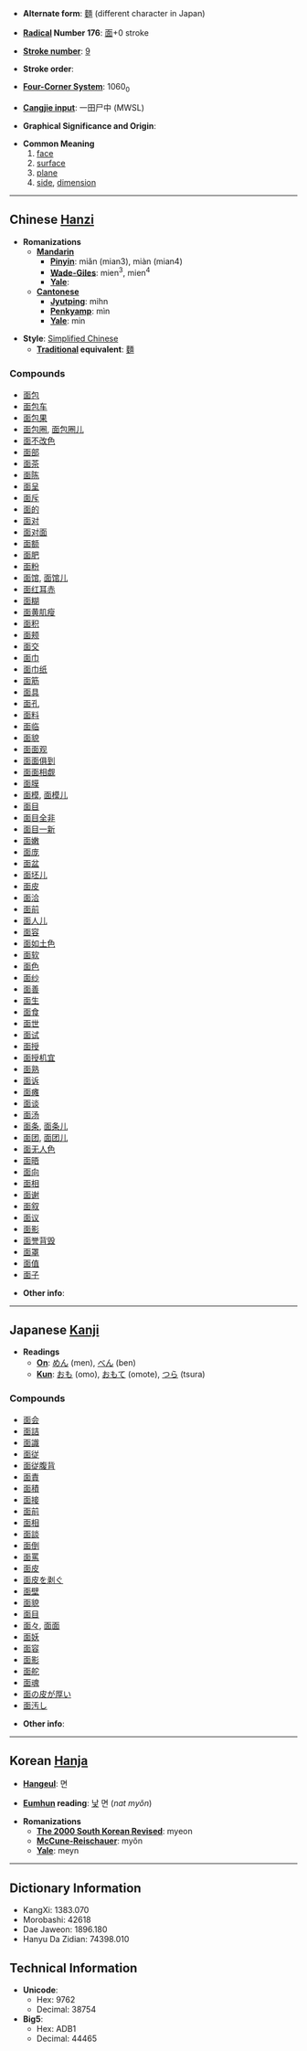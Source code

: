 * '''Alternate form''': [[麵]] (different character in Japan)

* '''[[Wiktionary:Chinese radical index|Radical]] Number 176''': [[Wiktionary:Chinese radical index 面|面]]+0 stroke

* '''[[Wiktionary:Chinese total strokes index|Stroke number]]''': [[Wiktionary:Chinese total strokes index 9|9]]

* '''Stroke order''': 

* '''[[Wiktionary:Chinese four corner index|Four-Corner System]]''': 1060<sub>0</sub>

* '''[[Wiktionary:Chinese Cangjie index|Cangjie input]]''': 一田尸中 (MWSL)

* '''Graphical Significance and Origin''': 

* '''Common Meaning'''
*# [[face]]
*# [[surface]]
*# [[plane]]
*# [[side]], [[dimension]]

----

== Chinese [[Hanzi]] ==

* '''Romanizations'''
** '''[[Mandarin]]'''
*** '''[[Pinyin]]''': miǎn (mian3), miàn (mian4)
*** '''[[Wade-Giles]]''': mien<sup>3</sup>, mien<sup>4</sup>
*** '''[[Yale]]''': 
** '''[[Cantonese]]'''
*** '''[[Jyutping]]''': mihn
*** '''[[Penkyamp]]''': mìn
*** '''[[Yale]]''': min

* '''Style''': [[Simplified Chinese]] 
** '''[[Traditional Chinese|Traditional]] equivalent''': [[麵]]

===Compounds===
*[[面包]]
*[[面包车]]
*[[面包果]]
*[[面包圈]], [[面包圈儿]]
*[[面不改色]]
*[[面部]]
*[[面茶]]
*[[面陈]]
*[[面呈]]
*[[面斥]]
*[[面的]]
*[[面对]]
*[[面对面]]
*[[面额]]
*[[面肥]]
*[[面粉]]
*[[面馆]], [[面馆儿]]
*[[面红耳赤]]
*[[面糊]]
*[[面黄肌瘦]]
*[[面积]]
*[[面颊]]
*[[面交]]
*[[面巾]]
*[[面巾纸]]
*[[面筋]]
*[[面具]]
*[[面孔]]
*[[面料]]
*[[面临]]
*[[面貌]]
*[[面面观]]
*[[面面俱到]]
*[[面面相觑]]
*[[面膜]]
*[[面模]], [[面模儿]]
*[[面目]]
*[[面目全非]]
*[[面目一新]]
*[[面嫩]]
*[[面庞]]
*[[面盆]]
*[[面坯儿]]
*[[面皮]]
*[[面洽]]
*[[面前]]
*[[面人儿]]
*[[面容]]
*[[面如土色]]
*[[面软]]
*[[面色]]
*[[面纱]]
*[[面善]]
*[[面生]]
*[[面食]]
*[[面世]]
*[[面试]]
*[[面授]]
*[[面授机宜]]
*[[面熟]]
*[[面诉]]
*[[面瘫]]
*[[面谈]]
*[[面汤]]
*[[面条]], [[面条儿]]
*[[面团]], [[面团儿]]
*[[面无人色]]
*[[面晤]]
*[[面向]]
*[[面相]]
*[[面谢]]
*[[面叙]]
*[[面议]]
*[[面影]]
*[[面誉背毁]]
*[[面罩]]
*[[面值]]
*[[面子]]

* '''Other info''': 

----

== Japanese [[Kanji]] ==

* '''Readings'''
** '''[[On]]''': [[めん]] (men), [[べん]] (ben)
** '''[[Kun]]''': [[おも]] (omo), [[おもて]] (omote), [[つら]] (tsura)

===Compounds===
*[[面会]]
*[[面詰]]
*[[面識]]
*[[面従]]
*[[面従腹背]]
*[[面責]]
*[[面積]]
*[[面接]]
*[[面前]]
*[[面相]]
*[[面談]]
*[[面倒]]
*[[面罵]]
*[[面皮]]
*[[面皮を剥ぐ]]
*[[面壁]]
*[[面貌]]
*[[面目]]
*[[面々]], [[面面]]
*[[面妖]]
*[[面容]]
*[[面影]]
*[[面舵]]
*[[面魂]]
*[[面の皮が厚い]]
*[[面汚し]]

* '''Other info''':  

----

== Korean [[Hanja]] ==

* '''[[Hangeul]]''': 면

* '''[[Eumhun]] reading''': [[낯]] 면 (''nat myŏn'')

* '''Romanizations'''
** '''[[The 2000 South Korean Revised Romanization|The 2000 South Korean Revised]]''': myeon
** '''[[McCune-Reischauer]]''': myŏn
** '''[[Yale]]''': meyn

----

== Dictionary Information ==

* KangXi: 1383.070
* Morobashi: 42618
* Dae Jaweon: 1896.180
* Hanyu Da Zidian: 74398.010

== Technical Information ==

* '''Unicode''':
** Hex: 9762
** Decimal: 38754
* '''Big5''':
** Hex: ADB1
** Decimal: 44465